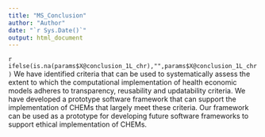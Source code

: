 ```yaml
---
title: "MS_Conclusion"
author: "Author"
date: "`r Sys.Date()`"
output: html_document
---
```

`r ifelse(is.na(params$X@conclusion_1L_chr),"",params$X@conclusion_1L_chr)` 
We have identified criteria that can be used to systematically assess the extent to which the computational implementation of health economic models adheres to transparency, reusability and updatability criteria. We have developed a prototype software framework that can support the implementation of CHEMs that largely meet these criteria. Our framework can be used as a prototype for developing future software frameworks to support ethical implementation of CHEMs.
